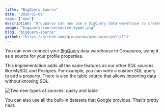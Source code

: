```yaml
---
title: "BigQuery Source"
date: "2020-05-09"
tags: ["new"]
description: "Grouparoo can now use a BigQuery data warehouse to create profiles."
image: "bigquery-source/source-types.png"
blog: "bigquery-source"
github: "https://github.com/grouparoo/grouparoo/pull/111"
---
```


You can now connect your [BigQuery](https://cloud.google.com/bigquery) data warehouse to Grouparoo, using it as a source for your profile properties.

This implementation adds all the same features as our other SQL sources like MySQL and Postgres. For example, you can write a custom SQL query to add a property. There is also the table source that allows importing data without knowing SQL.

<Image
  alt="Two new types of sources: query and table"
  src="bigquery-source/source-types.png"
  height={200}
  width={213}
/>

You can also use all the built-in datasets that Google provides. That's pretty neat.
